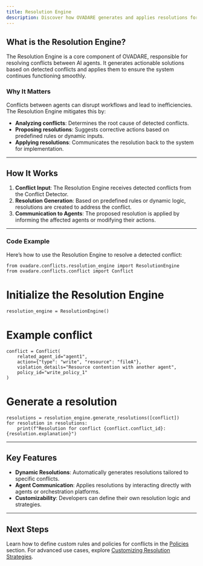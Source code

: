 ```yaml
---
title: Resolution Engine
description: Discover how OVADARE generates and applies resolutions for detected conflicts.
---
```


## What is the Resolution Engine?

The Resolution Engine is a core component of OVADARE, responsible for resolving conflicts between AI agents. It generates actionable solutions based on detected conflicts and applies them to ensure the system continues functioning smoothly.

### Why It Matters

Conflicts between agents can disrupt workflows and lead to inefficiencies. The Resolution Engine mitigates this by:
- **Analyzing conflicts**: Determines the root cause of detected conflicts.
- **Proposing resolutions**: Suggests corrective actions based on predefined rules or dynamic inputs.
- **Applying resolutions**: Communicates the resolution back to the system for implementation.

---

## How It Works

1. **Conflict Input**:
   The Resolution Engine receives detected conflicts from the Conflict Detector.
2. **Resolution Generation**:
   Based on predefined rules or dynamic logic, resolutions are created to address the conflict.
3. **Communication to Agents**:
   The proposed resolution is applied by informing the affected agents or modifying their actions.

---

### Code Example

Here’s how to use the Resolution Engine to resolve a detected conflict:

```
from ovadare.conflicts.resolution_engine import ResolutionEngine
from ovadare.conflicts.conflict import Conflict
```

# Initialize the Resolution Engine
```
resolution_engine = ResolutionEngine()
```

# Example conflict
```
conflict = Conflict(
    related_agent_id="agent1",
    action={"type": "write", "resource": "fileA"},
    violation_details="Resource contention with another agent",
    policy_id="write_policy_1"
)
```

# Generate a resolution
```
resolutions = resolution_engine.generate_resolutions([conflict])
for resolution in resolutions:
    print(f"Resolution for conflict {conflict.conflict_id}: {resolution.explanation}")
```

---

## Key Features

- **Dynamic Resolutions**:
  Automatically generates resolutions tailored to specific conflicts.
- **Agent Communication**:
  Applies resolutions by interacting directly with agents or orchestration platforms.
- **Customizability**:
  Developers can define their own resolution logic and strategies.

---

## Next Steps

Learn how to define custom rules and policies for conflicts in the [Policies](policies) section. For advanced use cases, explore [Customizing Resolution Strategies](how-to-guides/customize-resolution-strategies).
